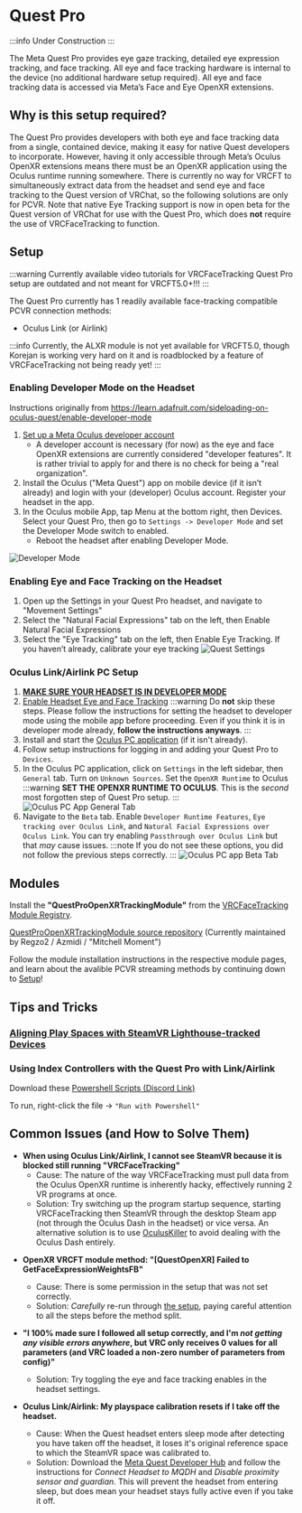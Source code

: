
# Quest Pro

:::info
Under Construction
:::

The Meta Quest Pro provides eye gaze tracking, detailed eye expression tracking, and face tracking.
All eye and face tracking hardware is internal to the device (no additional hardware setup required).
All eye and face tracking data is accessed via Meta’s Face and Eye OpenXR extensions.

## Why is this setup required?

The Quest Pro provides developers with both eye and face tracking data from a single, contained device, making it easy for native Quest developers to incorporate.
However, having it only accessible through Meta’s Oculus OpenXR extensions means there must be an OpenXR application using the Oculus runtime running somewhere.
There is currently no way for VRCFT to simultaneously extract data from the headset and send eye and face tracking to the Quest version of VRChat, so the following solutions are only for PCVR.
Note that native Eye Tracking support is now in open beta for the Quest version of VRChat for use with the Quest Pro, which does **not** require the use of VRCFaceTracking to function.

## Setup

:::warning
Currently available video tutorials for VRCFaceTracking Quest Pro setup are outdated and not meant for VRCFT5.0+!!!
:::

The Quest Pro currently has 1 readily available face-tracking compatible PCVR connection methods:

- Oculus Link (or Airlink)

:::info
Currently, the ALXR module is not yet available for VRCFT5.0, though Korejan is working very hard on it and is roadblocked by a feature of VRCFaceTracking not being ready yet!
:::

<!-- The user is free to choose whatever method they prefer more. ALXR is an open-source project and thus has many for features and customizability in the PCVR connection as compared to Airlink, but also has more bugs or quirks.
Oculus Link/Airlink is Meta’s own PCVR streaming solution, and is generally more straight-forward to set up and network stable, but also is limited in customization.

In both cases the user is expected to have the VR PC and the Quest Pro on the same network, with the PC ideally connected to the network via ethernet cable. 
You can learn more about improving your Quest PCVR streaming experience with the many guides available online.  -->

### Enabling Developer Mode on the Headset

Instructions originally from https://learn.adafruit.com/sideloading-on-oculus-quest/enable-developer-mode

1. [Set up a Meta Oculus developer account](https://developer.oculus.com/sign-up/)
    * A developer account is necessary (for now) as the eye and face OpenXR extensions are currently considered "developer features".
   It is rather trivial to apply for and there is no check for being a "real organization".
2. Install the Oculus ("Meta Quest") app on mobile device (if it isn’t already) and login with your (developer) Oculus account. Register your headset in the app.
3. In the Oculus mobile App, tap Menu at the bottom right, then Devices. Select your Quest Pro, then go to `Settings -> Developer Mode` and set the Developer Mode switch to enabled.
    * Reboot the headset after enabling Developer Mode.

![Developer Mode](img/quest/dev-mode.png)

### Enabling Eye and Face Tracking on the Headset

1. Open up the Settings in your Quest Pro headset, and navigate to "Movement Settings"
2. Select the "Natural Facial Expressions" tab on the left, then Enable Natural Facial Expressions
3. Select the "Eye Tracking" tab on the left, then Enable Eye Tracking. If you haven’t already, calibrate your eye tracking
![Quest Settings](img/quest/quest_pro_settings_eye_tracking.jpeg)

### Oculus Link/Airlink PC Setup

1. [**MAKE SURE YOUR HEADSET IS IN DEVELOPER MODE**](#enabling-developer-mode-on-the-headset)
2. [Enable Headset Eye and Face Tracking](#enabling-eye-and-face-tracking-on-the-headset)
:::warning
Do **not** skip these steps. Please follow the instructions for setting the headset to developer mode using the mobile app before proceeding. 
Even if you think it is in developer mode already, **follow the instructions anyways**.
:::
3. Install and start the [Oculus PC application](https://www.oculus.com/download_app/?id=1582076955407037) (if it isn't already).
4. Follow setup instructions for logging in and adding your Quest Pro to `Devices`.
5. In the Oculus PC application, click on `Settings` in the left sidebar, then `General` tab. Turn on `Unknown Sources`. Set the `OpenXR Runtime` to Oculus
:::warning
**SET THE OPENXR RUNTIME TO OCULUS**. This is the *second* most forgotten step of Quest Pro setup.
:::
![Oculus PC App General Tab](img/quest/oculus_pc_app_general.png)
6. Navigate to the `Beta` tab. Enable `Developer Runtime Features`, `Eye tracking over Oculus Link`, and `Natural Facial Expressions over Oculus Link`.
You can try enabling `Passthrough over Oculus Link` but that *may* cause issues. 
:::note
If you do not see these options, you did not follow the previous steps correctly.
:::
   ![Oculus PC app Beta Tab](img/quest/oculus_pc_app_beta.png)

<!-- ### ALVR/ALXR Setup

1. Install SideQuest (Advanced Installer) on your computer. https://sidequestvr.com/setup-howto
   - The SideQuest application will have a built-in tutorial for the following steps.
2. [**Set your headset to developer mode using the Oculus mobile app**](#enabling-developer-mode-on-the-headset) and..
3. [Enable Headset Eye and Face Tracking](#enabling-eye-and-face-tracking-on-the-headset)
:::warning
Do **not** skip these steps. Please follow the instructions for setting the headset to developer mode using the mobile app before proceeding. 
Even if you think it is in developer mode already, **follow the instructions anyways**. 
:::
4. Connect your Quest Pro headset to your computer with a *data-transfer* USB cable.
Once connected you will be prompted to "Allow USB debugging" and "Allow File Access". Make sure to allow both.
(You should also check the *Always allow from this computer* box to prevent the message from popping up again later)
Your headset should now be ready to be used with SideQuest.
5. Download the [latest ALXR **Quest** Client (`alxr-client-quest.apk`)](https://github.com/korejan/ALXR-experimental/releases/)
6. Use SideQuest to install `alxr-client-quest.apk` to your Quest Pro. Click the *"Install APK file from folder"* button, then select the downloaded `alxr-client-quest.apk` in the file prompt.
![How to install APKs in SideQuest](img/quest/hacks_sidequest-install-other-crop2.png)
7. Download [ALVR Server v18.2.3 (`alvr_server_windows.zip`)](https://github.com/alvr-org/ALVR/releases/tag/v18.2.3)
   - Optionally, you can try [this custom build of alvr_server v18 from korejan](https://drive.google.com/file/d/1aA1j4H97mSKebjS_puCd4-FUKnxZMBfC/view?usp=share_link) that includes the encoding changes found in alvr v19
    :::note
    Newer versions of ALVR server are incompatible with ALXR client, so only use the linked options here (for now!)
    :::
8. Unzip ``alvr_server_windows.zip`` somewhere convenient, then launch ``ALVR Launcher.exe``. Follow the initial setup procedure in the launched ALVR Server app.
9. Once the ALVR Server is up and running, launch the ``alxr_client`` app that you installed earlier on your Quest Pro.
In your Apps Library, you will need to set the category of shown apps to "Unknown Sources" to see the installed ``alxr_client``.
![Unknown Sources](img/quest/quest_pro_unknown_sources.png)
10. With ALXR client running on the headset, go back to the ALVR Server PC application and make sure you're on the "Connections" tab.
There should now be a Meta Quest Pro in the "New Clients" list, with a "Trust" button on the right side of its entry.
Click "Trust" to allow the ALVR server app to make the connection to the ALXR client app on the Quest Pro.
Back in the headset, SteamVR should now be streamed from the PC to the headset.
![After Trusting the Quest Pro in ALVR](img/quest/alvr_connection.png) 

#### If you are planning on using a USB cable instead of Wi-Fi streaming for the ALXR/ALVR connection

1. Follow the [Official ALVR Community Instructions](https://github.com/alvr-org/ALVR/wiki/Using-ALVR-through-a-USB-connection) for setting up the USB connection.
2. Change the text in the `questProIP` file to `127.0.0.1` -->

## Modules

<!-- There are two different VRCFT modules that can be used for the Quest Pro. 
If you are using the ALXR program for streaming PCVR to the headset, you *must* use Korejan's ALXR module.
Otherwise if using Oculus Link/Airlink for PCVR streaming, either module will work. -->

<!-- We'll bring the neat pagecards back once module pages become a thing -->

Install the **"QuestProOpenXRTrackingModule"** from the [VRCFaceTracking Module Registry](../vrcft-software/vrcft.mdx#module-registry).

[QuestProOpenXRTrackingModule source repository](https://github.com/regzo2/VRCFaceTracking-QuestProOpenXR) (Currently maintained by Regzo2 / Azmidi / "Mitchell Moment")

<!-- <div class="row" style={{display: 'flex',  justifyContent:'center', alignItems:'center'}}>
    <PageCard name="TofuLemon's OpenXR Module" url="../intro" description="Creates a psuedo-headless OpenXR application to pull data from Facebook's Eye/Face OpenXR extensions"/>
</div> -->

<!-- <PageCard name="Korejan's ALXR Module" url="../intro" description="Creates a psuedo-headless ALXR (OpenXR) instance to pull data from OpenXR extensions"/> -->

Follow the module installation instructions in the respective module pages, and learn about the avalible PCVR streaming methods by continuing down to [Setup](#setup)!

## Tips and Tricks

### [Aligning Play Spaces with SteamVR Lighthouse-tracked Devices](https://github.com/bdunderscore/OpenVR-SpaceCalibrator/tree/continuous-cal)

### Using Index Controllers with the Quest Pro with Link/Airlink

Download these [Powershell Scripts (Discord Link)](https://discord.com/channels/849300336128032789/1033745772979699775/1056009844701806643)

To run, right-click the file -> `"Run with Powershell"`

<!-- ### Using Index Controllers with the Quest Pro with ALVR/ALXR

The customizability of ALVR allows a few options in this regard. All following mentioned settings can be found in the "Headset" tab of the ALVR settings.

- Option 1: Completely disable the Quest Pro controllers using the checkbox next to "Controllers"
- Option 2: Set the Controller emulation to "HTC Vive Tracker". This allows real controllers such as the Index Controllers to take precedence in SteamVR, and allow
  for using the Quest Pro controllers for manual playspace calibration. -->

## Common Issues (and How to Solve Them)

<!-- TODO: turn these into a table.. -->

- **When using Oculus Link/Airlink, I cannot see SteamVR because it is blocked still running "VRCFaceTracking"**
  - Cause: The nature of the way VRCFaceTracking must pull data from the Oculus OpenXR runtime is inherently hacky, effectively running 2 VR programs at once.
  - Solution: Try switching up the program startup sequence, starting VRCFaceTracking then SteamVR through the desktop Steam app (not through the Oculus Dash in the headset) or vice versa.
               An alternative solution is to use [OculusKiller](https://github.com/LibreQuest/OculusKiller) to avoid dealing with the Oculus Dash entirely.

<!-- - **ALXR/ALVR methods: "[ERROR] No connection could be made because the target machine actively refused it"**
  - Cause: The ALXR VRCFT server is not running.
  - Solution: Usually the problem is related to [missing a step](#oculus-linkairlink-setup)
     and the ALXR log may make it clear as to what step exactly was forgotten. -->

- **OpenXR VRCFT module method: "[QuestOpenXR] Failed to GetFaceExpressionWeightsFB"**
  - Cause: There is some permission in the setup that was not set correctly.
  - Solution: *Carefully* re-run through [the setup](#oculus-linkairlink-setup), paying careful attention to all the steps before the method split.

- **"I 100% made sure I followed all setup correctly, and I'm *not getting any visible errors anywhere*, but VRC only receives 0 values for all parameters (and VRC loaded a non-zero number of parameters from config)"**
  - Solution: Try toggling the eye and face tracking enables in the headset settings.

- **Oculus Link/Airlink: My playspace calibration resets if I take off the headset.**
  - Cause: When the Quest headset enters sleep mode after detecting you have taken off the headset, it loses it's original reference space to which the SteamVR space was calibrated to.
  - Solution: Download the [Meta Quest Developer Hub](https://developer.oculus.com/documentation/unity/ts-odh/) and follow the instructions for *Connect Headset to MQDH* and *Disable proximity sensor and guardian*.
     This will prevent the headset from entering sleep, but does mean your headset stays fully active even if you take it off.